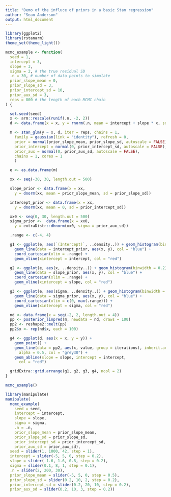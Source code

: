 ```yaml
---
title: "Demo of the influce of priors in a basic Stan regression"
author: "Sean Anderson"
output: html_document
---
```


```r
library(ggplot2)
library(rstanarm)
theme_set(theme_light())

mcmc_example <- function(
  seed = 1,
  intercept = 3,
  slope = 3,
  sigma = 2, # the true residual SD
  .n = 30, # number of data points to simulate
  prior_slope_mean = 0,
  prior_slope_sd = 3,
  prior_intercept_sd = 10,
  prior_aux_sd = 3,
  reps = 800 # the length of each MCMC chain
) {

  set.seed(seed)
  x <- arm::rescale(runif(.n, -2, 2))
  d <- data.frame(x = x, y = rnorm(.n, mean = intercept + slope * x, sd = sigma))

  m <- stan_glm(y ~ x, d, iter = reps, chains = 1,
    family = gaussian(link = "identity"), refresh = 0,
    prior = normal(prior_slope_mean, prior_slope_sd, autoscale = FALSE),
    prior_intercept = normal(0, prior_intercept_sd, autoscale = FALSE),
    prior_aux = normal(0, prior_aux_sd, autoscale = FALSE),
    chains = 1, cores = 1
    )

  e <- as.data.frame(m)

  xx <- seq(-30, 30, length.out = 500)

  slope_prior <- data.frame(x = xx,
    y = dnorm(xx, mean = prior_slope_mean, sd = prior_slope_sd))

  intercept_prior <- data.frame(x = xx,
    y = dnorm(xx, mean = 0, sd = prior_intercept_sd))

  xx0 <- seq(0, 30, length.out = 500)
  sigma_prior <-  data.frame(x = xx0,
    y = extraDistr::dhnorm(xx0, sigma = prior_aux_sd))

  .range <- c(-4, 4)

  g1 <- ggplot(e, aes(`(Intercept)`, ..density..)) + geom_histogram(binwidth = 0.2) +
    geom_line(data = intercept_prior, aes(x, y), col = "blue") +
    coord_cartesian(xlim = .range) +
    geom_vline(xintercept = intercept, col = "red")

  g2 <- ggplot(e, aes(x, ..density..)) + geom_histogram(binwidth = 0.2) +
    geom_line(data = slope_prior, aes(x, y), col = "blue") +
    coord_cartesian(xlim = .range) +
    geom_vline(xintercept = slope, col = "red")

  g3 <- ggplot(e, aes(sigma, ..density..)) + geom_histogram(binwidth = 0.2) +
    geom_line(data = sigma_prior, aes(x, y), col = "blue") +
    coord_cartesian(xlim = c(0, max(.range))) +
    geom_vline(xintercept = sigma, col = "red")

  nd <- data.frame(x = seq(-2, 2, length.out = 4))
  pp <- posterior_linpred(m, newdata = nd, draws = 100)
  pp2 <- reshape2::melt(pp)
  pp2$x <- rep(nd$x, each = 100)

  g4 <- ggplot(d, aes(x = x, y = y)) +
    geom_point() +
    geom_line(data = pp2, aes(x, value, group = iterations), inherit.aes = FALSE,
      alpha = 0.5, col = "grey30") +
    geom_abline(slope = slope, intercept = intercept,
      col = "red")

  gridExtra::grid.arrange(g1, g2, g3, g4, ncol = 2)
}
```

```r
mcmc_example()
```

```r
library(manipulate)
manipulate(
  mcmc_example(
    seed = seed,
    intercept = intercept,
    slope = slope,
    sigma = sigma,
    .n = .n,
    prior_slope_mean = prior_slope_mean,
    prior_slope_sd = prior_slope_sd,
    prior_intercept_sd = prior_intercept_sd,
    prior_aux_sd = prior_aux_sd),
  seed = slider(1, 1000, 42, step = 1),
  intercept = slider(-5, 5, 0, step = 0.2),
  slope = slider(-1.6, 1.6, 0.8, step = 0.2),
  sigma = slider(0.1, 8, 1, step = 0.1),
  .n = slider(2, 200, 30),
  prior_slope_mean = slider(-5, 5, 0, step = 0.5),
  prior_slope_sd = slider(0.2, 10, 2, step = 0.2),
  prior_intercept_sd = slider(0.2, 20, 10, step = 0.2),
  prior_aux_sd = slider(0.2, 10, 3, step = 0.2))
```

